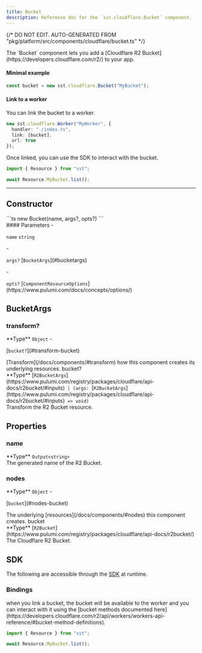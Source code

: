 ```yaml
---
title: Bucket
description: Reference doc for the `sst.cloudflare.Bucket` component.
---
```


{/* DO NOT EDIT. AUTO-GENERATED FROM "pkg/platform/src/components/cloudflare/bucket.ts" */}


<div class="tsdoc">

<Section type="about">
The `Bucket` component lets you add a [Cloudflare R2 Bucket](https://developers.cloudflare.com/r2/) to
your app.

#### Minimal example

```ts
const bucket = new sst.cloudflare.Bucket("MyBucket");
```

#### Link to a worker

You can link the bucket to a worker.

```ts {3}
new sst.cloudflare.Worker("MyWorker", {
  handler: "./index.ts",
  link: [bucket],
  url: true
});
```

Once linked, you can use the SDK to interact with the bucket.

```ts title="index.ts" {3}
import { Resource } from "sst";

await Resource.MyBucket.list();
```
</Section>

---

## Constructor

<Segment>
<Section type="signature">
```ts
new Bucket(name, args?, opts?)
```
</Section>

<Section type="parameters">
#### Parameters
- <p><code class="key">name</code> <code class="primitive">string</code></p>
- <p><code class="key">args?</code> [<code class="type">BucketArgs</code>](#bucketargs)</p>
- <p><code class="key">opts?</code> [<code class="type">ComponentResourceOptions</code>](https://www.pulumi.com/docs/concepts/options/)</p>
</Section>
</Segment>

## BucketArgs
### transform?
<Segment>
<Section type="parameters">
<InlineSection>
**Type** <code class="primitive">Object</code>
</InlineSection>
- <p>[<code class="key">bucket?</code>](#transform-bucket)</p>
</Section>
[Transform](/docs/components/#transform) how this component creates its underlying
resources.

</Segment>
<NestedTitle id="transform-bucket" Tag="h4" parent="transform.">bucket?</NestedTitle>
<Segment>
<Section type="parameters">
<InlineSection>
**Type** [<code class="type">R2BucketArgs</code>](https://www.pulumi.com/registry/packages/cloudflare/api-docs/r2bucket/#inputs)<code class="symbol"> | </code><code class="symbol">(</code><code class="primitive">args</code><code class="symbol">: </code>[<code class="type">R2BucketArgs</code>](https://www.pulumi.com/registry/packages/cloudflare/api-docs/r2bucket/#inputs)<code class="symbol"> => </code><code class="primitive">void</code><code class="symbol">)</code>
</InlineSection>
</Section>
Transform the R2 Bucket resource.

</Segment>

## Properties

### name
<Segment>
<Section type="parameters">
<InlineSection>
**Type** <code class="primitive">Output</code><code class="symbol">&lt;</code><code class="primitive">string</code><code class="symbol">&gt;</code>
</InlineSection>
</Section>
The generated name of the R2 Bucket.
</Segment>

### nodes
<Segment>
<Section type="parameters">
<InlineSection>
**Type** <code class="primitive">Object</code>
</InlineSection>
- <p>[<code class="key">bucket</code>](#nodes-bucket)</p>
</Section>
The underlying [resources](/docs/components/#nodes) this component creates.
</Segment>
<NestedTitle id="nodes-bucket" Tag="h4" parent="nodes.">bucket</NestedTitle>
<Segment>
<Section type="parameters">
<InlineSection>
**Type** [<code class="type">R2Bucket</code>](https://www.pulumi.com/registry/packages/cloudflare/api-docs/r2bucket/)
</InlineSection>
</Section>
The Cloudflare R2 Bucket.
</Segment>

## SDK

The following are accessible through the [SDK](/docs/reference/sdk/) at runtime.

### Bindings
<Segment>
when you link a bucket, the bucket will be available to the worker and you can
interact with it using the [bucket methods documented here](https://developers.cloudflare.com/r2/api/workers/workers-api-reference/#bucket-method-definitions).

```ts title="index.ts" {3}
import { Resource } from "sst";

await Resource.MyBucket.list();
```
</Segment>
</div>